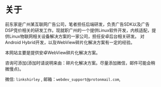 # 关于


前东家是广州某互联网广告公司，笔者担任后端研发，负责广告SDK以及广告DSP竞价相关的研发工作。现就职广州的一个提供Linux软件开发，内核适配，提供Linux物联网相关设备解决方案的一家公司，担任安卓后台相关研发。
对Android Hybrid开发，以及WebView碎片化解决方案有一定的经验。

本网站主要是提供安卓WebView碎片化解决方案。

咨询可添加(添加时请说明来由：碎片化解决方案。尽量添加微信，邮件可能会稍微慢点)。

微信: `linkshirley` , 邮箱：`webdev_support@protonmail.com`,

